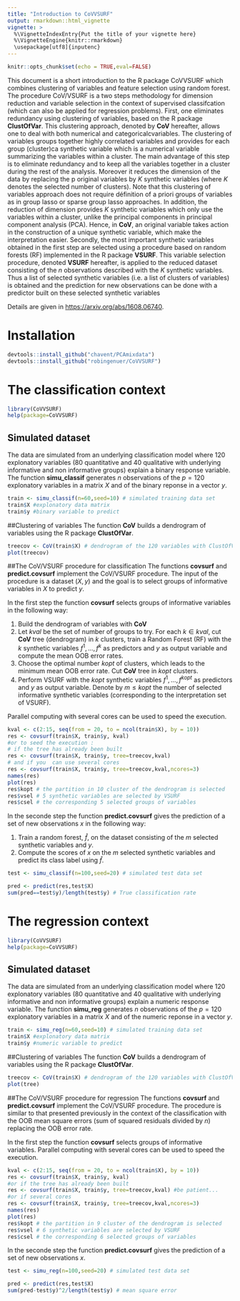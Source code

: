 ```yaml
---
title: "Introduction to CoVVSURF"
output: rmarkdown::html_vignette
vignette: >
  %\VignetteIndexEntry{Put the title of your vignette here}
  %\VignetteEngine{knitr::rmarkdown}
  \usepackage[utf8]{inputenc}
---
```



```r
knitr::opts_chunk$set(echo = TRUE,eval=FALSE)
```

This document is a short introduction to the R package CoVVSURF which combines clustering of variables and feature selection using random forest. The procedure CoV/VSURF is a two steps methodology for dimension reduction and variable selection in the context of supervised classifcation (which can also be applied for regression problems). First, one eliminates
redundancy using clustering of variables, based on the R package __ClustOfVar__. This clustering approach, denoted by __CoV__ hereafter, allows one to deal with both numerical and categoricalcvariables. The clustering of variables groups together highly correlated variables and provides for each group (cluster)ca synthetic variable which is a numerical variable summarizing the variables within a cluster. The main advantage of
this step is to eliminate redundancy and to keep all the variables together in a cluster during the rest of the analysis. Moreover it reduces the dimension of the data by replacing the p original variables by $K$ synthetic variables (where $K$ denotes the selected number of clusters). Note that this clustering of variables approach does not require définition
of a priori groups of variables as in group lasso or sparse group lasso approaches. In addition, the reduction of dimension provides $K$ synthetic variables which only use the variables within a cluster, unlike
the principal components in principal component analysis (PCA). Hence, in __CoV__, an original variable takes action in the construction of a unique synthetic variable, which make the interpretation easier.
Secondly, the most important synthetic variables obtained in the first step are selected using a procedure based on random forests (RF) implemented in the R package __VSURF__. This variable selection procedure, denoted __VSURF__ hereafter, is applied to the reduced dataset consisting of
the $n$ observations described with the $K$ synthetic variables. Thus a list of selected synthetic variables (i.e. a list of clusters of variables) is obtained and the prediction for new observations can be done with a predictor built on these selected synthetic variables

Details are given in [https://arxiv.org/abs/1608.06740](https://arxiv.org/abs/1608.06740).

# Installation

```r
devtools::install_github("chavent/PCAmixdata")
devtools::install_github("robingenuer/CoVVSURF")
```


# The classification context

```r
library(CoVVSURF)
help(package=CoVVSURF)
```


## Simulated dataset
The data are simulated from an underlying classification model where 120 explonatory variables (80 quantitative and 40 qualitative with underlying informative and non informative groups) explain a binary response variable. The function __simu_classif__ generates $n$ observations of the $p=120$ explonatory variables in a matrix $X$ and of the binary reponse in a vector $y$.


```r
train <- simu_classif(n=60,seed=10) # simulated training data set
train$X #explonatory data matrix
train$y #binary variable to predict
```

##Clustering of variables
The function __CoV__ builds a dendrogram of variables using the R package __ClustOfVar__.

\bigskip

```r
treecov <- CoV(train$X) # dendrogram of the 120 variables with ClustOfVar
plot(treecov)
```

##The CoV/VSURF procedure for classification
The functions __covsurf__ and __predict.covsurf__ implement the CoV/VSURF procedure. The input of the procedure is a dataset $(X,y)$ and the goal is to select groups of informative variables in $X$ to predict $y$.  

In the first step the function __covsurf__ selects groups of informative variables in the following way: 
  
  1. Build the dendrogram of variables  with __CoV__ 
  2. Let $kval$ be the set of number of groups to try. For each $k \in kval$, cut __CoV__ tree (dendrogram) in $k$ clusters, train a Random Forest (RF) with the $k$ synthetic variables $f^1,...,f^k$ as predictors and $y$ as output variable and compute the mean OOB error rates.
  3. Choose the optimal number $kopt$ of clusters, which leads to the minimum mean OOB error rate. Cut __CoV__ tree in $kopt$ clusters.
  4. Perform VSURF with the $kopt$ synthetic variables $f^1,...,f^{kopt}$ 
as predictors and $y$ as output variable. Denote by $m \leq kopt$ the number of selected informative synthetic variables (corresponding to the interpretation set of VSURF).

\bigskip
Parallel computing with several cores can be used to speed the execution.
\bigskip
```r
kval <- c(2:15, seq(from = 20, to = ncol(train$X), by = 10))
res <- covsurf(train$X, train$y, kval) 
#or to seed the execution :
# if the tree has already been built
res <- covsurf(train$X, train$y, tree=treecov,kval) 
# and if you  can use several cores
res <- covsurf(train$X, train$y, tree=treecov,kval,ncores=3) 
names(res)
plot(res)
res$kopt # the partition in 10 cluster of the dendrogram is selected
res$vsel # 5 synthetic variables are selected by VSURF
res$csel # the corresponding 5 selected groups of variables 
```

In the seconde step the function  __predict.covsurf__ gives the prediction of a set of new observations $x$ in the following way:

  1. Train a random forest, $\hat{f}$, on the dataset consisting of the $m$ selected synthetic variables and $y$.
  2. Compute the scores of $x$ on the $m$ selected synthetic variables and predict its class label using $\hat{f}$.

\bigskip
```r
test <- simu_classif(n=100,seed=20) # simulated test data set
```

```r
pred <- predict(res,test$X)
sum(pred==test$y)/length(test$y) # True classification rate
```

# The regression context


```r
library(CoVVSURF)
help(package=CoVVSURF)
```

## Simulated dataset
The data are simulated from an underlying classification model where 120 explonatory variables (80 quantitative and 40 qualitative with underlying informative and non informative groups) explain a numeric response variable. The function __simu_reg__ generates $n$ observations of the $p=120$ explonatory variables in a matrix $X$ and of the numeric reponse in a vector $y$.

```r
train <- simu_reg(n=60,seed=10) # simulated training data set
train$X #explonatory data matrix
train$y #numeric variable to predict
```

##Clustering of variables
The function __CoV__ builds a dendrogram of variables using the R package __ClustOfVar__.

\bigskip

```r
treecov <- CoV(train$X) # dendrogram of the 120 variables with ClustOfVar
plot(tree)
```

##The CoV/VSURF procedure for regression
The functions __covsurf__ and __predict.covsurf__ implement the CoV/VSURF procedure. The procedure is similar to that presented previously in the context of the classification with the OOB mean square errors (sum of squared residuals divided by $n$) replacing the OOB error rate.

\bigskip
In the first step the function __covsurf__ selects groups of informative variables. Parallel computing with several cores can be used to speed the execution.

```r
kval <- c(2:15, seq(from = 20, to = ncol(train$X), by = 10))
res <- covsurf(train$X, train$y, kval)
#or if the tree has already been built
res <- covsurf(train$X, train$y, tree=treecov,kval) #be patient...
#or if several cores
res <- covsurf(train$X, train$y, tree=treecov,kval,ncores=3) 
names(res)
plot(res)
res$kopt # the partition in 9 cluster of the dendrogram is selected
res$vsel # 6 synthetic variables are selected by VSURF
res$csel # the corresponding 6 selected groups of variables 
```

In the seconde step the function  __predict.covsurf__ gives the prediction of a set of new observations $x$.

\bigskip
```r
test <- simu_reg(n=100,seed=20) # simulated test data set
```

```r
pred <- predict(res,test$X)
sum(pred-test$y)^2/length(test$y) # mean square error
```
